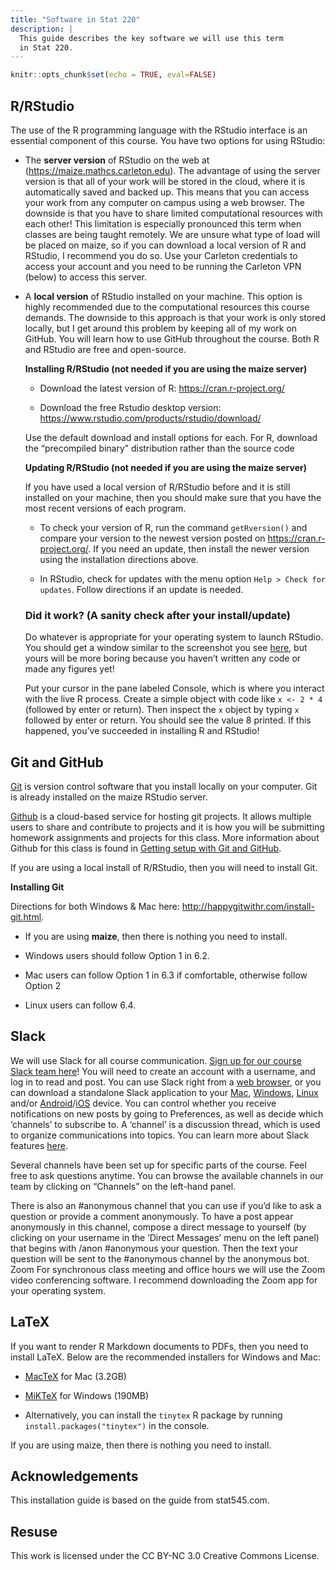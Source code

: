 ```yaml
---
title: "Software in Stat 220"
description: |
  This guide describes the key software we will use this term
  in Stat 220.
---
```


```r
knitr::opts_chunk$set(echo = TRUE, eval=FALSE)
```

## R/RStudio

The use of the R programming language with the RStudio interface is an
essential component of this course. You have two options for using
RStudio:

-   The **server version** of RStudio on the web at
    (<https://maize.mathcs.carleton.edu>). The advantage of using the
    server version is that all of your work will be stored in the cloud,
    where it is automatically saved and backed up. This means that you
    can access your work from any computer on campus using a web
    browser. The downside is that you have to share limited
    computational resources with each other! This limitation is
    especially pronounced this term when classes are being taught
    remotely. We are unsure what type of load will be placed on maize,
    so if you can download a local version of R and RStudio, I recommend
    you do so. Use your Carleton credentials to access your account and
    you need to be running the Carleton VPN (below) to access this
    server.

-   A **local version** of RStudio installed on your machine. This
    option is highly recommended due to the computational resources this
    course demands. The downside to this approach is that your work is
    only stored locally, but I get around this problem by keeping all of
    my work on GitHub. You will learn how to use GitHub throughout the
    course. Both R and RStudio are free and open-source.

    **Installing R/RStudio (not needed if you are using the maize
    server)**

    -   Download the latest version of R: <https://cran.r-project.org/>

    -   Download the free Rstudio desktop version:
        <https://www.rstudio.com/products/rstudio/download/>

    Use the default download and install options for each. For R,
    download the "precompiled binary" distribution rather than the
    source code

    **Updating R/RStudio (not needed if you are using the maize
    server)**

    If you have used a local version of R/RStudio before and it is still
    installed on your machine, then you should make sure that you have
    the most recent versions of each program.

    -   To check your version of R, run the command `getRversion()` and
        compare your version to the newest version posted on
        <https://cran.r-project.org/>. If you need an update, then
        install the newer version using the installation directions
        above.

    -   In RStudio, check for updates with the menu option
        `Help > Check for updates`. Follow directions if an update is
        needed.

    ### Did it work? (A sanity check after your install/update)

    Do whatever is appropriate for your operating system to launch
    RStudio. You should get a window similar to the screenshot you see
    [here](https://www.rstudio.com/wp-content/uploads/2014/04/rstudio-workbench.png),
    but yours will be more boring because you haven't written any code
    or made any figures yet!

    Put your cursor in the pane labeled Console, which is where you
    interact with the live R process. Create a simple object with code
    like `x <- 2 * 4` (followed by enter or return). Then inspect the
    `x` object by typing `x` followed by enter or return. You should see
    the value 8 printed. If this happened, you've succeeded in
    installing R and RStudio!



## Git and GitHub

[Git](https://happygitwithr.com/big-picture.html#why-git) is version
control software that you install locally on your computer. Git is
already installed on the maize RStudio server.

[Github](https://happygitwithr.com/big-picture.html#why-github) is a
cloud-based service for hosting git projects. It allows multiple users
to share and contribute to projects and it is how you will be submitting
homework assignments and projects for this class. More information about
Github for this class is found in [Getting setup with Git and
GitHub](git_stat220.md).

If you are using a local install of R/RStudio, then you will need to
install Git.

**Installing Git**

Directions for both Windows & Mac here:
<http://happygitwithr.com/install-git.html>.

-   If you are using **maize**, then there is nothing you need to
    install.

-   Windows users should follow Option 1 in 6.2.

-   Mac users can follow Option 1 in 6.3 if comfortable, otherwise
    follow Option 2

-   Linux users can follow 6.4.



## Slack

We will use Slack for all course communication. [Sign up for our course
Slack team
here](https://join.slack.com/t/stat220datasc-wmz5924/shared_invite/zt-110xuf0zq-0Ap9EaQAp46YiilE4Jvc~A)!
You will need to create an account with a username, and log in to read
and post. You can use Slack right from a [web
browser](https://stat220-fa21.slack.com), or you can download a
standalone Slack application to your
[Mac](https://slack.com/downloads/osx),
[Windows](https://slack.com/downloads/windows),
[Linux](https://slack.com/downloads/linux) and/or
[Android](https://slack.com/downloads/android)/[iOS](https://slack.com/downloads/ios)
device. You can control whether you receive notifications on new posts
by going to Preferences, as well as decide which 'channels' to subscribe
to. A 'channel' is a discussion thread, which is used to organize
communications into topics. You can learn more about Slack features
[here](https://slack.com/help/articles/218080037-Getting-started-for-new-Slack-users).

Several channels have been set up for specific parts of the course. Feel
free to ask questions anytime. You can browse the available channels in
our team by clicking on "Channels" on the left-hand panel.

There is also an \#anonymous channel that you can use if you'd like to
ask a question or provide a comment anonymously. To have a post appear
anonymously in this channel, compose a direct message to yourself (by
clicking on your username in the 'Direct Messages' menu on the left
panel) that begins with /anon \#anonymous your question. Then the text
your question will be sent to the \#anonymous channel by the anonymous
bot. Zoom For synchronous class meeting and office hours we will use the
Zoom video conferencing software. I recommend downloading the Zoom app
for your operating system.



## LaTeX

If you want to render R Markdown documents to PDFs, then you need to
install LaTeX. Below are the recommended installers for Windows and Mac:

-   [MacTeX](https://www.tug.org/mactex/) for Mac (3.2GB)

-   [MiKTeX](https://miktex.org/download) for Windows (190MB)

-   Alternatively, you can install the `tinytex` R package by running
    `install.packages("tinytex")` in the console.

If you are using maize, then there is nothing you need to install.


## Acknowledgements {.appendix}

This installation guide is based on the guide from stat545.com. 

## Resuse {.appendix}

This work is licensed under the CC BY-NC 3.0 Creative Commons License.
